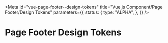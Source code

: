 <!-- @license CC0-1.0 -->


<Meta
  id="vue-page-footer--design-tokens"
  title="Vue.js Component/Page Footer/Design Tokens"
  parameters={{
    status: {
      type: "ALPHA",
    },
  }}
/>

# Page Footer Design Tokens

<ComponentTokensSection tokens={tokens} definition={tokensDefinitionPageFooter} component="utrecht-page-footer" />
